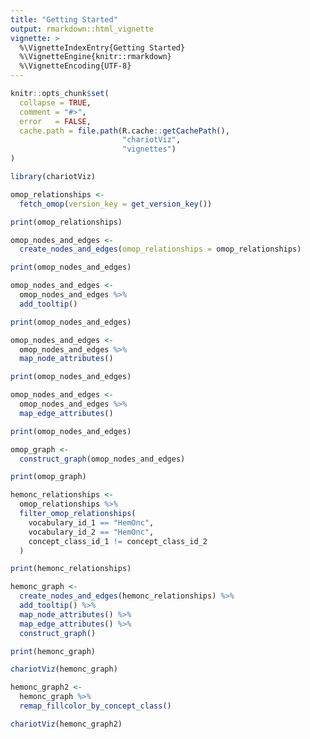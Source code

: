 ```yaml
---
title: "Getting Started"
output: rmarkdown::html_vignette
vignette: >
  %\VignetteIndexEntry{Getting Started}
  %\VignetteEngine{knitr::rmarkdown}
  %\VignetteEncoding{UTF-8}
---
```


```r
knitr::opts_chunk$set(
  collapse = TRUE,
  comment = "#>",
  error   = FALSE,
  cache.path = file.path(R.cache::getCachePath(),
                         "chariotViz",
                         "vignettes")
)
```

```r
library(chariotViz)
```

```r
omop_relationships <- 
  fetch_omop(version_key = get_version_key())

print(omop_relationships)
```

```r
omop_nodes_and_edges <- 
  create_nodes_and_edges(omop_relationships = omop_relationships)

print(omop_nodes_and_edges)
```


```r
omop_nodes_and_edges <- 
  omop_nodes_and_edges %>% 
  add_tooltip()

print(omop_nodes_and_edges)
```


```r
omop_nodes_and_edges <- 
  omop_nodes_and_edges %>%
  map_node_attributes()

print(omop_nodes_and_edges)
```

```r
omop_nodes_and_edges <- 
  omop_nodes_and_edges %>% 
  map_edge_attributes()

print(omop_nodes_and_edges)
```

```r
omop_graph <- 
  construct_graph(omop_nodes_and_edges)

print(omop_graph)
```


```r
hemonc_relationships <- 
  omop_relationships %>% 
  filter_omop_relationships(
    vocabulary_id_1 == "HemOnc",
    vocabulary_id_2 == "HemOnc",
    concept_class_id_1 != concept_class_id_2
  )

print(hemonc_relationships)
```

```r
hemonc_graph <- 
  create_nodes_and_edges(hemonc_relationships) %>% 
  add_tooltip() %>% 
  map_node_attributes() %>% 
  map_edge_attributes() %>% 
  construct_graph()

print(hemonc_graph)
```

```r
chariotViz(hemonc_graph)
```

```r
hemonc_graph2 <- 
  hemonc_graph %>% 
  remap_fillcolor_by_concept_class()

chariotViz(hemonc_graph2)
```


